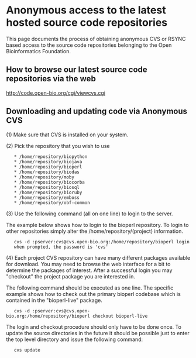 =Anonymous access to the latest hosted source code repositories=

This page documents the process of obtaining anonymous CVS or RSYNC based access to the source code repositories belonging to the Open Bioinformatics Foundation.

==How to browse our latest source code repositories via the web==

http://code.open-bio.org/cgi/viewcvs.cgi

==Downloading and updating code via Anonymous CVS==

(1) Make sure that CVS is installed on your system.

(2) Pick the repository that you wish to use

    * /home/repository/biopython
    * /home/repository/biojava
    * /home/repository/bioperl
    * /home/repository/biodas
    * /home/repository/moby
    * /home/repository/biocorba
    * /home/repository/biosql
    * /home/repository/bioruby
    * /home/repository/emboss
    * /home/repository/obf-common 

(3) Use the following command (all on one line) to login to the server.

The example below shows how to login to the bioperl repository. To login to other repositories simply alter the /home/repository/(project) information.

    cvs -d :pserver:cvs@cvs.open-bio.org:/home/repository/bioperl login
    when prompted, the password is 'cvs'


(4) Each project CVS repository can have many different packages available for download. You may need to browse the web interface for a bit to determine the packages of interest. After a successful login you may "checkout" the project package you are interested in.

The following command should be executed as one line. The specific example shows how to check out the primary bioperl codebase which is contained in the "bioperl-live" package.

    cvs -d :pserver:cvs@cvs.open-bio.org:/home/repository/bioperl checkout bioperl-live

The login and checkout procedure should only have to be done once. To update the source directories in the future it should be possible just to enter the top level directory and issue the following command:

    cvs update